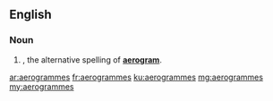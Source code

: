 {{also|aérogrammes}}
==English==

===Noun===
{{head|en|noun plural form}}

# {{plural of|aerogramme|lang=en}}, the alternative spelling of '''[[aerogram]]'''.

[[ar:aerogrammes]]
[[fr:aerogrammes]]
[[ku:aerogrammes]]
[[mg:aerogrammes]]
[[my:aerogrammes]]